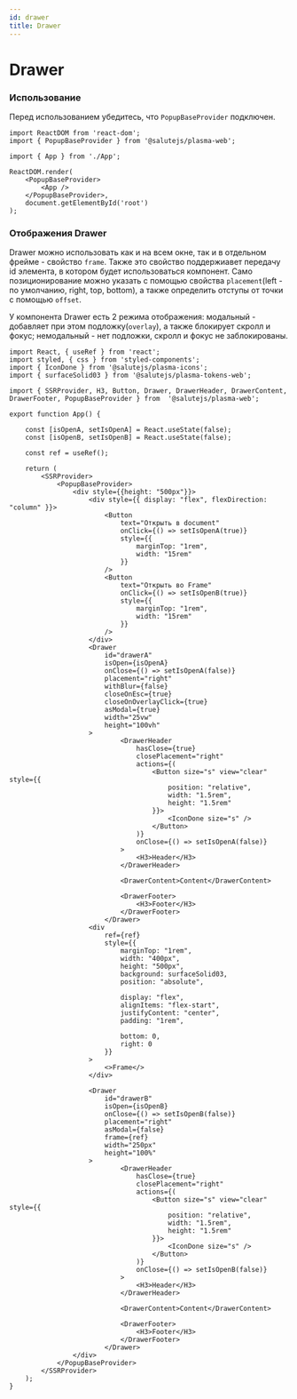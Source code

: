 ```yaml
---
id: drawer
title: Drawer
---
```



# Drawer
<Description name="Drawer" />
<PropsTable name="Drawer" />
<StorybookLink name="Drawer" />

### Использование

Перед использованием убедитесь, что `PopupBaseProvider` подключен.

```tsx title="index.ts"
import ReactDOM from 'react-dom';
import { PopupBaseProvider } from '@salutejs/plasma-web';

import { App } from './App';

ReactDOM.render(
    <PopupBaseProvider>
        <App />
    </PopupBaseProvider>,
    document.getElementById('root')
);
```

### Отображения Drawer

Drawer можно использовать как и на всем окне, так и в отдельном фрейме - свойство `frame`.
Также это свойство поддержиавет передачу id элемента, в котором будет использоваться компонент.
Само позиционирование можно указать с помощью свойства `placement`(left  - по умолчанию, right, top, bottom),
 а также определить отступы от точки с помощью `offset`.
 
У компонента Drawer есть 2 режима отображения: 
модальный - добавляет при этом подложку(`overlay`), а также блокирует скролл и фокус; 
немодальный - нет подложки, скролл и фокус не заблокированы.

```tsx live
import React, { useRef } from 'react';
import styled, { css } from 'styled-components';
import { IconDone } from '@salutejs/plasma-icons';
import { surfaceSolid03 } from '@salutejs/plasma-tokens-web';

import { SSRProvider, H3, Button, Drawer, DrawerHeader, DrawerContent, DrawerFooter, PopupBaseProvider } from  '@salutejs/plasma-web';

export function App() {

    const [isOpenA, setIsOpenA] = React.useState(false);
    const [isOpenB, setIsOpenB] = React.useState(false);

    const ref = useRef();

    return (
        <SSRProvider>
            <PopupBaseProvider>
                <div style={{height: "500px"}}>
                    <div style={{ display: "flex", flexDirection: "column" }}>
                        <Button 
                            text="Открыть в document" 
                            onClick={() => setIsOpenA(true)}
                            style={{
                                marginTop: "1rem",
                                width: "15rem"
                            }}
                        />
                        <Button 
                            text="Открыть во Frame" 
                            onClick={() => setIsOpenB(true)}
                            style={{
                                marginTop: "1rem",
                                width: "15rem"
                            }}
                        />
                    </div>
                    <Drawer
                        id="drawerA"
                        isOpen={isOpenA} 
                        onClose={() => setIsOpenA(false)}
                        placement="right"
                        withBlur={false}
                        closeOnEsc={true}
                        closeOnOverlayClick={true}
                        asModal={true}
                        width="25vw"
                        height="100vh"
                    >
                            <DrawerHeader
                                hasClose={true}
                                closePlacement="right"
                                actions={(
                                    <Button size="s" view="clear" style={{
                                        position: "relative",
                                        width: "1.5rem",
                                        height: "1.5rem"
                                    }}>
                                        <IconDone size="s" />
                                    </Button>
                                )}
                                onClose={() => setIsOpenA(false)}
                            >
                                <H3>Header</H3>
                            </DrawerHeader>

                            <DrawerContent>Content</DrawerContent>
                            
                            <DrawerFooter>
                                <H3>Footer</H3>
                            </DrawerFooter>
                        </Drawer>
                    <div 
                        ref={ref} 
                        style={{
                            marginTop: "1rem",
                            width: "400px",
                            height: "500px",
                            background: surfaceSolid03,
                            position: "absolute",

                            display: "flex",
                            alignItems: "flex-start",
                            justifyContent: "center",
                            padding: "1rem",

                            bottom: 0,
                            right: 0
                        }}
                    >
                        <>Frame</>
                    </div>
                    
                    <Drawer
                        id="drawerB"
                        isOpen={isOpenB} 
                        onClose={() => setIsOpenB(false)}
                        placement="right"
                        asModal={false}
                        frame={ref}
                        width="250px"
                        height="100%"
                    >
                            <DrawerHeader
                                hasClose={true}
                                closePlacement="right"
                                actions={(
                                    <Button size="s" view="clear" style={{
                                        position: "relative",
                                        width: "1.5rem",
                                        height: "1.5rem"
                                    }}>
                                        <IconDone size="s" />
                                    </Button>
                                )}
                                onClose={() => setIsOpenB(false)}
                            >
                                <H3>Header</H3>
                            </DrawerHeader>

                            <DrawerContent>Content</DrawerContent>
                            
                            <DrawerFooter>
                                <H3>Footer</H3>
                            </DrawerFooter>
                        </Drawer>
                </div>
            </PopupBaseProvider>
        </SSRProvider>
    );
}
```
